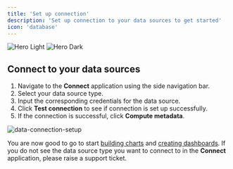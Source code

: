 ```yaml
---
title: 'Set up connection'
description: 'Set up connection to your data sources to get started'
icon: 'database'
---
```


<img
  className="block dark:hidden"
  src="/images/data-connection/data-connection.png"
  alt="Hero Light"
/>
<img
  className="hidden dark:block"
  src="/images/data-connection/data-connection.png"
  alt="Hero Dark"
/>

## Connect to your data sources

1. Navigate to the **Connect** application using the side navigation bar.
2. Select your data source type.
3. Input the corresponding credentials for the data source.
4. Click **Test connection** to see if connection is set up successfully. 
5. If the connection is successful, click **Compute metadata**.

![data-connection-setup](/images/data-connection/data-connection-setup.png)

You are now good to go to start [building charts](/chart-creation/chart-building) and [creating dashboards](/dashboard-creation/dashboard-creation).
If you do not see the data source type you want to connect to in the **Connect** application, please raise a support ticket.
